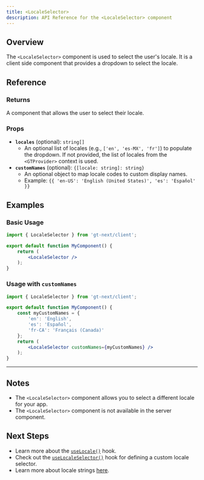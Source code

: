 ```yaml
---
title: <LocaleSelector>
description: API Reference for the <LocaleSelector> component
---
```


## Overview

The `<LocaleSelector>` component is used to select the user's locale.
It is a client side component that provides a dropdown to select the locale.

## Reference

### Returns

A component that allows the user to select their locale.

### Props

- **`locales`** (optional): `string[]`
  - An optional list of locales (e.g., `['en', 'es-MX', 'fr']`) to populate the dropdown. If not provided, the list of locales from the `<GTProvider>` context is used.
- **`customNames`** (optional): `{[locale: string]: string}`
  - An optional object to map locale codes to custom display names.
  - Example: `{{ 'en-US': 'English (United States)', 'es': 'Español' }}`

## Examples

### Basic Usage

```jsx
import { LocaleSelector } from 'gt-next/client';

export default function MyComponent() {
    return (
        <LocaleSelector />
    );
}
```

### Usage with `customNames`

```jsx
import { LocaleSelector } from 'gt-next/client';

export default function MyComponent() {
    const myCustomNames = {
        'en': 'English',
        'es': 'Español',
        'fr-CA': 'Français (Canada)'
    };
    return (
        <LocaleSelector customNames={myCustomNames} />
    );
}
```

---

## Notes
* The `<LocaleSelector>` component allows you to select a different locale for your app.
* The `<LocaleSelector>` component is not available in the server component.

## Next Steps

* Learn more about the [`useLocale()`](/docs/next/api/helpers/useLocale) hook.
* Check out the [`useLocaleSelector()`](/docs/next/api/helpers/useLocaleSelector) hook for defining a custom locale selector.
* Learn more about locale strings [here](/docs/platform/locale-strings).
